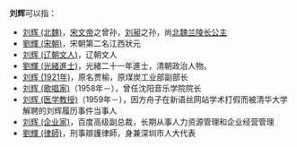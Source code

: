 '''刘辉'''可以指：
*[[刘辉_(北魏)|刘辉 (北魏)]]，[[宋文帝|宋文帝]]之曾孙，[[刘昶|刘昶]]之孙，尚[[北魏|北魏]][[兰陵公主|兰陵长公主]]
*[[劉輝_(宋朝)|劉輝 (宋朝)]]，宋朝第二名江西狀元
*[[刘辉_(辽朝文人)|刘辉 (辽朝文人)]]，辽朝文人
*[[劉輝_(光緒進士)|劉輝 (光緒進士)]]，光緒二十一年進士，清朝政治人物。
*[[刘辉_(1921年)|刘辉 (1921年)]]，原名贾榆，原煤炭工业部副部长
*[[刘辉_(歌唱家)|刘辉 (歌唱家)]]（1958年－），曾任沈阳音乐学院院长
*[[刘辉_(医学教授)|刘辉 (医学教授)]]（1959年－），因方舟子在新语丝网站学术打假而被清华大学解聘的刘辉履历事件当事人
*[[刘辉_(企业家)|刘辉 (企业家)]]，百度高级副总裁，长期从事人力资源管理和企业经营管理
*[[劉輝_(律師)|劉輝 (律師)]]，刑事辯護律師，身兼深圳市人大代表

{{disambig|H辉|Cat=二字刘姓人名消歧义}}